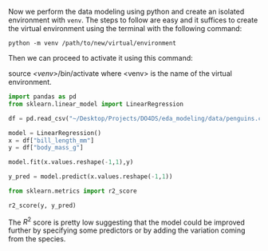 Now we perform the data modeling using python and create an isolated environment with `venv`. The steps to follow are easy and it suffices to create the virtual environment using the terminal with the following command:

```         
python -m venv /path/to/new/virtual/environment
```

Then we can proceed to activate it using this command:

source *\<venv\>*/bin/activate where \<venv\> is the name of the virtual environment.

```python
import pandas as pd
from sklearn.linear_model import LinearRegression
```

```python
df = pd.read_csv("~/Desktop/Projects/DO4DS/eda_modeling/data/penguins.csv")
```

```python
model = LinearRegression()
x = df["bill_length_mm"]
y = df["body_mass_g"]
```

```python
model.fit(x.values.reshape(-1,1),y)
```

```python
y_pred = model.predict(x.values.reshape(-1,1))
```

```python
from sklearn.metrics import r2_score
```

```python
r2_score(y, y_pred)
```

The $R^2$ score is pretty low suggesting that the model could be improved further by specifying some predictors or by adding the variation coming from the species.
